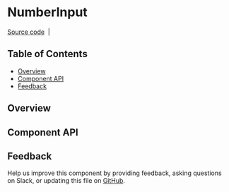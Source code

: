 
# NumberInput

[Source code](https://github.com/carbon-design-system/carbon/tree/main/packages/react/src/components/NumberInputV2)
&nbsp;|&nbsp;

## Table of Contents

- [Overview](#overview)
- [Component API](#component-api)
- [Feedback](#feedback)

## Overview

<Preview>
  <Story id="components-numberinputv2--default" />
</Preview>

## Component API

<Props />

## Feedback

Help us improve this component by providing feedback, asking questions on Slack,
or updating this file on
[GitHub](https://github.com/carbon-design-system/carbon/edit/main/packages/react/src/components/NumberInput/NumberInputv2.mdx).
